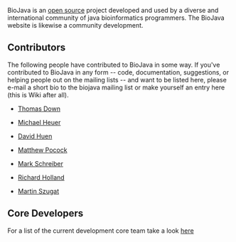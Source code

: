 BioJava is an [[wp:open_source|open source]] project developed and used by a diverse and international community of java bioinformatics programmers. The BioJava website is likewise a community development.

== Contributors ==

The following people have contributed to BioJava in some way. If you've contributed to BioJava in any form -- code, documentation, suggestions, or helping people out on the mailing lists -- and want to be listed here, please e-mail a short bio to the biojava mailing list or make yourself an entry here (this is Wiki after all).

* [[Thomas Down|Thomas Down]]

* [[User:Heuermh|Michael Heuer]]

* [[David Huen|David Huen]]

* [[Matthew Pocock|Matthew Pocock]]

* [[User:Mark|Mark Schreiber]]

* [[User:Rholland|Richard Holland]]

* [[User:Martin|Martin Szugat]]

== Core Developers ==

For a list of the current development core team take a look [[Core Team|here]]
